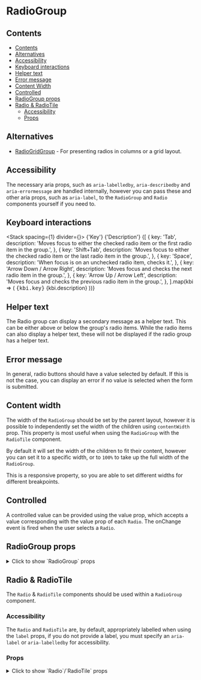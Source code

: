 
<Meta of={RadioGroupStories} />

# RadioGroup

<Description of={RadioGroupStories} />

## Contents

- [Contents](#contents)
- [Alternatives](#alternatives)
- [Accessibility](#accessibility)
- [Keyboard interactions](#keyboard-interactions)
- [Helper text](#helper-text)
- [Error message](#error-message)
- [Content Width](#content-width)
- [Controlled](#controlled)
- [RadioGroup props](#radiogroup-props)
- [Radio & RadioTile](#radio-&-radiotile)
  - [Accessibility](#accessibility)
  - [Props](#props)

<Canvas of={RadioGroupStories.Workshop} />

## Alternatives

- [RadioGridGroup](?path=/docs/components-radiogridgroup--documentation) - For presenting radios in columns or a grid layout.

## Accessibility

The necessary aria props, such as `aria-labelledby`, `aria-describedby` and
`aria-errormessage` are handled internally, however you can pass these and
other aria props, such as `aria-label`, to the `RadioGroup` and `Radio`
components yourself if you need to.

## Keyboard interactions

<Stack spacing={1} divider={<Divider />}>
  <Box display="flex" alignItems="baseline">
    <Box width={300}>
      <Text component="span" variant="legalNote">
        {'Key'}
      </Text>
    </Box>
    <Text component="span" variant="legalNote">
      {'Description'}
    </Text>
  </Box>
  {[
    {
      key: 'Tab',
      description:
        'Moves focus to either the checked radio item or the first radio item in the group.',
    },
    {
      key: 'Shift+Tab',
      description:
        'Moves focus to either the checked radio item or the last radio item in the group.',
    },
    {
      key: 'Space',
      description: 'When focus is on an unchecked radio item, checks it.',
    },
    {
      key: 'Arrow Down / Arrow Right',
      description: 'Moves focus and checks the next radio item in the group.',
    },
    {
      key: 'Arrow Up / Arrow Left',
      description: 'Moves focus and checks the previous radio item in the group.',
    },
  ].map(kbi => (
    <Box display="flex" alignItems="baseline">
      <Box width={300}>
        <kbd>{kbi.key}</kbd>
      </Box>
      <Text component="span" variant="body">
        {kbi.description}
      </Text>
    </Box>
  ))}
</Stack>

## Helper text

The Radio group can display a secondary message as a helper text. This can be
either above or below the group's radio items. While the radio items can also
display a helper text, these will not be displayed if the radio group has a
helper text.

<Canvas of={RadioGroupStories.RadioHelperText} />

## Error message

In general, radio buttons should have a value selected by default. If this is
not the case, you can display an error if no value is selected when the form is
submitted.

<Canvas of={RadioGroupStories.ShowingError} />

## Content width

The width of the `RadioGroup` should be set by the parent layout, however it is
possible to independently set the width of the children using `contentWidth`
prop. This property is most useful when using the `RadioGroup` with the
`RadioTile` component.

By default it will set the width of the children to fit their content, however
you can set it to a specific width, or to `100%` to take up the full width of
the `RadioGroup`.

This is a responsive property, so you are able to set different widths for
different breakpoints.

<Canvas of={RadioGroupStories.ContentWidth} />

## Controlled

A controlled value can be provided using the value prop, which accepts a value
corresponding with the value prop of each `Radio`. The onChange event is fired
when the user selects a `Radio`.

<Canvas of={RadioGroupStories.Controlled} />

## RadioGroup props

<details>
<summary><Text component="span" variant="body">Click to show `RadioGroup` props</Text></summary>

<ArgTypes of={RadioGroupStories} />

</details>

## Radio & RadioTile

The `Radio` & `RadioTile` components should be used within a `RadioGroup` component.

### Accessibility

The `Radio` and `RadioTile` are, by default, appropriately labelled when using
the `label` props, if you do not provide a label, you must specify an
`aria-label` or `aria-labelledby` for accessibility.

### Props

<details>
<summary><Text component="span" variant="body">Click to show `Radio`/`RadioTile` props</Text></summary>

<ArgTypes of={RadioStories} />

</details>
